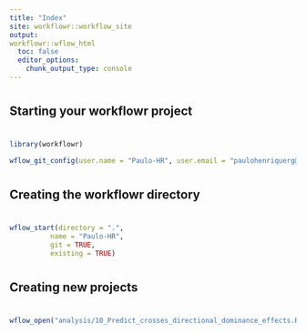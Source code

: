 ```yaml
---
title: "Index"
site: workflowr::workflow_site
output:
workflowr::wflow_html
  toc: false
  editor_options:
    chunk_output_type: console
---
```

####################################
#
## Starting your workflowr project
#
####################################
```r
library(workflowr)

wflow_git_config(user.name = "Paulo-HR", user.email = "paulohenriquerg@hotmail.com",overwrite = TRUE)
```
######################################
#
## Creating the workflowr directory
#
######################################
```r
wflow_start(directory = ".",
          name = "Paulo-HR",
          git = TRUE,
          existing = TRUE)
```
##########################
#
## Creating new projects
#
##########################
```r
wflow_open("analysis/10_Predict_crosses_directional_dominance_effects.Rmd")
```
